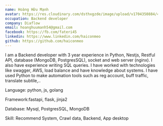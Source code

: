 ```yaml
---
name: Hoàng Hữu Mạnh
avatar: https://res.cloudinary.com/dsthxgzde/image/upload/v1704350884/413333990_340167852286888_3783268847571772435_n_nh33fs-manh_vpqeff.jpg
occupation: Backend developer
company: Diaflow
email: hoanghuumanh54@gmail.com
facebook: https://fb.com/fateri45
linkedin: https://www.linkedin.com/haiconmeo
github: https://github.com/haiconmeo
---
```


I am a Backend developer with 3 year experience in Python, Nestjs, Restful API, database (MongoDB, PostgresSQL), socket and web server (nginx). I also have experience writing SQL queries. I have worked with technologies like swagger, AWS, load balance and have knowledge about systems. I have used Python to make automation tools such as reg account, buff traffic, translate subtile,..

Language: python, js, golang

Framework:fastapi, flask, jinja2

Database: Mysql, PostgresSQL, MongoDB

Skill: Recommend System, Crawl data, Backend, App desktop

